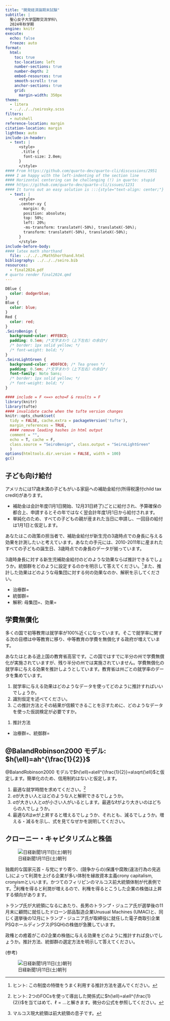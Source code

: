 ```yaml
---
title: "開発経済論期末試験"
subtitle: |
  聖心女子大学国際交流学科\
  2024年秋学期
engine: knitr
execute:
  echo: false
  freeze: auto
format:
  html:
    toc: true
    toc-location: left
    number-sections: true
    number-depth: 2
    embed-resources: true
    smooth-scroll: true
    anchor-sections: true
    grid:
      margin-width: 350px
theme: 
  - litera
  - ../../../seirosky.scss
filters:
  - nutshell
reference-location: margin
citation-location: margin
lightbox: auto
include-in-header:
  - text: |
      <style>
       .title {
        font-size: 2.0em;
      }
      </style>
#### From https://github.com/quarto-dev/quarto-cli/discussions/2951
#### I am happy with the left-indenting of the section line
#### Horizontal centering can be challenging (!) in quarto: stupid
#### https://github.com/quarto-dev/quarto-cli/issues/1231
#### It turns out an easy solution is :::{style="text-align: center;"}
  - text: |
      <style>
      .center-xy {
        margin: 0;
        position: absolute;
        top: 50%;
        left: 20%;
        -ms-transform: translateY(-50%), translateX(-50%);
        transform: translateY(-50%), translateX(-50%);
      }
      </style>
include-before-body:
#### latex math shorthand
  file: ../../../MathShorthand.html 
bibliography: ../../../seiro.bib
resources:
  - final2024.pdf
# quarto render final2024.qmd
---
```


```css
DBlue {
  color: dodgerblue;
}
Blue {
  color: blue;
}
Red {
  color: red;
}
.SeiroBenign {
  background-color: #FFEBCD;
  padding: 0.5em; /*文字まわり（上下左右）の余白*/
  /* border: 1px solid yellow; */
  /* font-weight: bold; */
}
.SeiroLightGreen {
  background-color: #D0F0C0; /* Tea green */
  padding: 0.5em; /*文字まわり（上下左右）の余白*/
  font-family: Noto Sans;
  /* border: 1px solid yellow; */
  /* font-weight: bold; */
}
```

```r
#### include = F <==> echo=F & results = F
library(knitr)
library(tufte)
#### invalidate cache when the tufte version changes
knitr::opts_chunk$set(
  tidy = FALSE, cache.extra = packageVersion('tufte'), 
  margin_references = TRUE,
  #### remove leading hashes in html output
  comment = "", 
  echo = T, cache = F, 
  class.source = "SeiroBenign", class.output = "SeiroLightGreen"
  )
options(htmltools.dir.version = FALSE, width = 100)
gc()
```



## 子ども向け給付

アメリカには17歳未満の子どもがいる家庭への補助金給付(所得税還付child tax credit)があります。

* 補助金は会計年度(1月1日開始、12月31日終了)ごとに給付され、予算確保の都合上、申請するとその年ではなく翌会計年度1月1日から給付されます。
* 単純化のため、すべての子どもの親が産まれた当日に申請し、一回目の給付は1月1日と仮定します。

あなたはこの政策の担当者で、補助金給付が新生児の3歳時点での身長に与える効果を計測したいと考えています。あなたの手元には、2010-2011年に産まれたすべての子どもの誕生日、3歳時点での身長のデータが揃っています。

3歳時身長に対する新生児補助金給付のどのような効果ならば推計できるでしょうか。統御群をどのように設定するのかを明示して答えてください。^[ヒント: この制度の特徴をうまく利用する推計方法を選んでください。]また、推計した効果はどのような母集団に対する何の効果なのか、解釈を示してください。

* 治療群=
* 統御群=
* 解釈: 母集団=、効果=


## 学費無償化

多くの国で初等教育は就学率が100%近くになっています。そこで就学率に関する次の目標は中等教育に移り、中等教育の学費を無償化する政府が増えています。

あなたはとある途上国の教育省高官です。この国ではすでに半分の州で学費無償化が実施されていますが、残り半分の州では実施されていません。学費無償化の就学率に与える効果を推計しようとしています。教育省は州ごとの就学率のデータを集めています。

1. 就学率に与える効果はどのようなデータを使ってどのように推計すればいいでしょうか。
1. 識別仮定を述べてください。
1. この推計方法とその結果が信頼できることを示すために、どのようなデータを使った仮説検定が必要ですか。

<!-- -->

1. 推計方法
* 治療群=、統御群=


## @BalandRobinson2000 モデル: $h(\ell)=ah^{\frac{1}{2}}$

@BalandRobinson2000 モデルで$h(\ell)=a\ell^{\frac{1}{2}}=a\sqrt{\ell}$と仮定します。簡単化のため、信用制約はないと仮定します。

1. 最適な就学時間を求めてください。^[ヒント: 2つのFOCsを使って導出した関係式に$h(\ell)=a\ell^{\frac{1}{2}}$を当てはめて、$\ell=...$と解きます。微分の公式を参照してください。]
1. $a$が大きい人とはどのような人と解釈できるでしょうか。
1. $a$が大きい人と$a$が小さい人がいるとします。最適な$\ell$がより大きいのはどちらの人でしょうか。
1. 最適な$\ell$は$w$が上昇すると増えるでしょうか、それとも、減るでしょうか。増える・減るを示し、式を見てなぜかを説明してください。

<!-- -->


## クローニー・キャピタリズムと株価

::: {.column-margin}
![日経新聞1月11日(土)朝刊](UMACStockPrices.jpg)
:::

独裁的な国家元首・与党にすり寄り、(競争からの)保護や腐敗(違法行為の見逃し)によって利潤を上げる企業が多い体制を縁故資本主義crony capitalism, cronyismといいます。かつてのフィリピンのマルコス前大統領体制が代表例です。^[マルコス現大統領は前大統領の息子です。]利権を得ると利潤が増えるので、利権を得るとこうした企業の株価は上昇する傾向があります。

トランプ氏が大統領になるにあたり、長男のトランプ・ジュニア氏が選挙後の11月末に顧問に就任したドローン部品製造企業Unusual Machines (UMAC)と、同じく選挙後の12月にトランプ・ジュニア氏が取締役に就任した電子商取引企業PSQホールディングス(PSQH)の株価が急騰しています。


政権との癒着がこの2企業の株価に与える効果をどのように推計すれば良いでしょうか。推計方法、統御群の選定方法を明示して答えてください。


(参考)

![日経新聞1月11日(土)朝刊](Nikkei2025Jan11.jpg)


